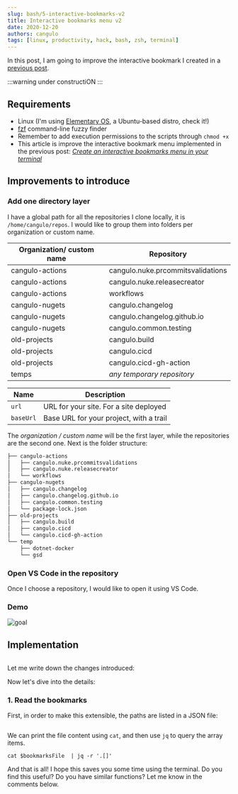 ```yaml
---
slug: bash/5-interactive-bookmarks-v2
title: Interactive bookmarks menu v2
date: 2020-12-20
authors: cangulo
tags: [linux, productivity, hack, bash, zsh, terminal]
---
```



In this post, I am going to improve the interactive bookmark I created in a [previous post](../1-interactive-bookmarks/1-interactive-bookmarks.mdx).

:::warning under constructiON
:::

<!--truncate-->

## Requirements
* Linux (I'm using [Elementary OS](https://elementary.io), a Ubuntu-based distro, check it!)
* [fzf](https://github.com/junegunn/fzf) command-line fuzzy finder
* Remember to add execution permissions to the scripts through `chmod +x`
* This article is improve the interactive bookmark menu implemented in the previous post: [_Create an interactive bookmarks menu in your terminal_](../1-interactive-bookmarks/1-interactive-bookmarks.mdx)

## Improvements to introduce

### Add one directory layer

I have a global path for all the repositories I clone locally, it is `/home/cangulo/repos`. I would like to group them into folders per organization or custom name.

| Organization/ custom name | Repository                        |
| ------------------------- | --------------------------------- |
| cangulo-actions           | cangulo.nuke.prcommitsvalidations |
| cangulo-actions           | cangulo.nuke.releasecreator       |
| cangulo-actions           | workflows                         |
| cangulo-nugets            | cangulo.changelog                 |
| cangulo-nugets            | cangulo.changelog.github.io       |
| cangulo-nugets            | cangulo.common.testing            |
| old-projects              | cangulo.build                     |
| old-projects              | cangulo.cicd                      |
| old-projects              | cangulo.cicd-gh-action            |
| temps                     | _any temporary repository_        |

| Name      | Description                             |
| --------- | --------------------------------------- |
| `url`     | URL for your site. For a site deployed  |
| `baseUrl` | Base URL for your project, with a trail |

The _organization / custom name_ will be the first layer, while the repositories are the second one. Next is the folder structure:

```bash
├── cangulo-actions
│   ├── cangulo.nuke.prcommitsvalidations
│   ├── cangulo.nuke.releasecreator
│   └── workflows
├── cangulo-nugets
│   ├── cangulo.changelog
│   ├── cangulo.changelog.github.io
│   ├── cangulo.common.testing
│   └── package-lock.json
├── old-projects
│   ├── cangulo.build
│   ├── cangulo.cicd
│   └── cangulo.cicd-gh-action
└── temp
    ├── dotnet-docker
    └── gsd
```

### Open VS Code in the repository

Once I choose a repository, I would like to open it using VS Code. 

### Demo

![goal](goal.gif)

## Implementation

```bash file=./code/listbookmarks.sh
```

<CaptionDocusaurus label="listBookmarks function" linkIsRelative={true} link="posts/bash/5-interactive-bookmarks-v2/code/listbookmarks.sh" />

Let me write down the changes introduced:

Now let's dive into the details:

### 1. Read the bookmarks
First, in order to make this extensible, the paths are listed in a JSON file:

```json file=code/bookmarks.json
```

<CaptionDocusaurus label="bookmarks" linkIsRelative={true} link="posts/bash/5-interactive-bookmarks-v2/code/bookmarks.json" />

We can print the file content using `cat`, and then use `jq` to query the array items. 

`cat $bookmarksFile  | jq -r '.[]'`

And that is all! I hope this saves you some time using the terminal. Do you find this useful? Do you have similar functions? Let me know in the comments below.

<Gif id="xUPOqo6E1XvWXwlCyQ"  />

<AboutMe/>

<ShareDocusaurus 
  slug="posts/bash/5-interactive-bookmarks-v2" 
  title={frontMatter.title}
  tags={frontMatter.tags} />
